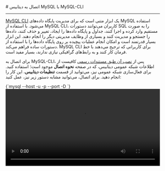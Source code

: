 
<Layout>
# اتصال به دیتابیس MySQL با MySQL-CLI
<hr className="mb-2" />

<a href="https://dev.mysql.com/doc/en/mysql.html" className="blue-link">MySQL CLI</a> یک ابزار متنی است که برای مدیریت پایگاه داده‌های MySQL استفاده می‌شود. با استفاده از MySQL CLI، کاربران می‌توانند دستورات SQL را به صورت مستقیم وارد کرده و اجرا کنند، جداول و پایگاه داده‌ها را ایجاد، تغییر و حذف کنند، داده‌ها را جستجو و مدیریت کنند و بسیاری از وظایف مدیریتی دیگر را انجام دهند. این ابزار بسیار قدرتمند است و امکان انجام عملیات پیچیده بر روی پایگاه داده‌ها را با استفاده از دستورات ساده فراهم می‌کند. MySQL CLI برای کاربرانی که ترجیح می‌دهند با خط فرمان کار کنند و به رابط‌های گرافیکی نیازی ندارند، بسیار مفید است.

<div className="h-2" />

برای اتصال به MySQL-CLI، پس از <a href="https://dev.mysql.com/doc/mysql-shell/8.4/en/mysql-shell-install.html" className="blue-link">نصب آن طبق مستندات رسمی</a> کافیست از اطلاعات شبکه عمومی دیتابیس، که در صفحه <b>نحوه اتصال</b> موجود است؛ استفاده کنید.
برای فعال‌سازی شبکه عمومی نیز، می‌توانید از قسمت <b>تنظیمات دیتابیس</b>، این کار را انجام دهید. 
برای اتصال، می‌توانید مشابه دستور زیر نیز، عمل کنید:

<div className="h-4" />
    <div dir='ltr'>
    <Highlight className="bash">
        {`mysql --host <hostname> -u <username> -p<password> --port <port> -D <database_name>`}
    </Highlight>
    </div>
<div className="h-2" />
<video
  src="https://files.liara.ir/liara/mysql/mysql-cmd.mp4"
  controls="controls"
  className="block w-full"
  width="100%"
/>
<div className="h-2" />
پس از اتصال به دیتابیس، می‌توانید عملیات مورد نیاز خود را، انجام دهید.

</Layout>